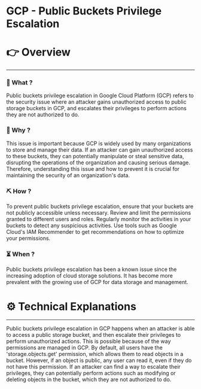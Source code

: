 # GCP - Public Buckets Privilege Escalation


# 👉 Overview

---

### 👀 What ?

Public buckets privilege escalation in Google Cloud Platform (GCP) refers to the security issue where an attacker gains unauthorized access to public storage buckets in GCP, and escalates their privileges to perform actions they are not authorized to do.


### 🧐 Why ?

This issue is important because GCP is widely used by many organizations to store and manage their data. If an attacker can gain unauthorized access to these buckets, they can potentially manipulate or steal sensitive data, disrupting the operations of the organization and causing serious damage. Therefore, understanding this issue and how to prevent it is crucial for maintaining the security of an organization's data.


### ⛏️ How ?

To prevent public buckets privilege escalation, ensure that your buckets are not publicly accessible unless necessary. Review and limit the permissions granted to different users and roles. Regularly monitor the activities in your buckets to detect any suspicious activities. Use tools such as Google Cloud's IAM Recommender to get recommendations on how to optimize your permissions.


### ⏳ When ?

Public buckets privilege escalation has been a known issue since the increasing adoption of cloud storage solutions. It has become more prevalent with the growing use of GCP for data storage and management.


# ⚙️ Technical Explanations

---

Public buckets privilege escalation in GCP happens when an attacker is able to access a public storage bucket, and then escalate their privileges to perform unauthorized actions. This is possible because of the way permissions are managed in GCP. By default, all users have the 'storage.objects.get' permission, which allows them to read objects in a bucket. However, if an object is public, any user can read it, even if they do not have this permission. If an attacker can find a way to escalate their privileges, they can potentially perform actions such as modifying or deleting objects in the bucket, which they are not authorized to do.
